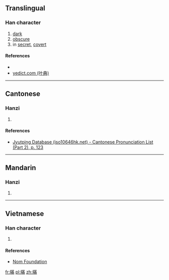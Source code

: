 ==Translingual==

===Han character===
{{Han char|rn=72|rad=日|as=11|sn=15|four=64027|canj=ATLB|ids=⿰日㒼}}

# [[dark]]
# [[obscure]]
# in [[secret]], [[covert]]

====References====
* {{Han ref|kx=0499.140|dkj=14119|dj=0868.190|hdz=21532.140|uh=66AA|ud=26282|bh=E5C8|bd=58824}}
*[http://yedict.com/htm/66/66AA.htm yedict.com (叶典)]

----

==Cantonese==

===Hanzi===
{{yue-hanzi|jyut=[[mun5]]|y=mun5}}

# {{defn|lang=yue|sort=日11}}

====References====
*[http://www.iso10646hk.net/jp/document/download.jsp Jyutping Database (iso10646hk.net) - Cantonese Pronunciation List (Part 2), p. 123]

----

==Mandarin==

===Hanzi===
{{cmn-hanzi|pin=[[mèn]] ([[men4]])|wg=men<sup>4</sup>}}

# {{rfdef|lang=cmn}}

----

==Vietnamese==

===Han character===
{{vi-readings|rs=日11| hanviet = mơn}}

# {{defn|lang=vi|sort=日11}}

====References====
*[http://nomfoundation.org/common/nom_details.php?codepoint=66aa Nom Foundation]

[[fr:暪]]
[[pl:暪]]
[[zh:暪]]